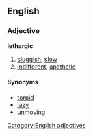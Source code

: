 ==English==
===Adjective===
'''lethargic'''
#[[sluggish]], [[slow]]
#[[indifferent]], [[apathetic]]

====Synonyms====
*[[torpid]]
*[[lazy]]
*[[unmoving]]

[[Category:English adjectives]]